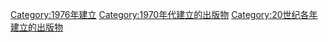 {{Cat topic in year| topic=建立的出版物| year=1976}}

[[Category:1976年建立|Category:1976年建立]]
[[Category:1970年代建立的出版物|Category:1970年代建立的出版物]]
[[Category:20世纪各年建立的出版物|Category:20世纪各年建立的出版物]]